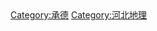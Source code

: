 [[Category:承德|Category:承德]]
[[Category:河北地理|Category:河北地理]]
<br>{{hideh
|Head = 承德各区县所辖乡镇与街道
|FrameStyle   = border:solid 2px #0000ff;
|HeadStyle    = text-align:center;background:transparent;
|ContentStyle = background: #FFFFE0; font size="80%"
}}
{{edit|Template:承德市双桥区行政区划}}{{承德市双桥区行政区划|state=expanded}}<br>
{{edit|Template:承德市双滦区行政区划}}{{承德市双滦区行政区划|state=expanded}}<br>
{{edit|Template:承德市鹰手营子矿区行政区划}}{{承德市鹰手营子矿区行政区划|state=expanded}}<br>
{{edit|Template:兴隆县行政区划}}{{兴隆县行政区划|state=expanded}}<br>
{{edit|Template:平泉县行政区划}}{{平泉县行政区划|state=expanded}}<br>
{{edit|Template:滦平县行政区划}}{{滦平县行政区划|state=expanded}}<br>
{{edit|Template:隆化县行政区划}}{{隆化县行政区划|state=expanded}}<br>
{{edit|Template:承德县行政区划}}{{承德县行政区划|state=expanded}}<br>
{{edit|Template:丰宁满族自治县行政区划}}{{丰宁满族自治县行政区划|state=expanded}}<br>
{{edit|Template:宽城满族自治县行政区划}}{{宽城满族自治县行政区划|state=expanded}}<br>
{{edit|Template:围场满族蒙古族自治县行政区划}}{{围场满族蒙古族自治县行政区划|state=expanded}}<br>
{{hidef}}